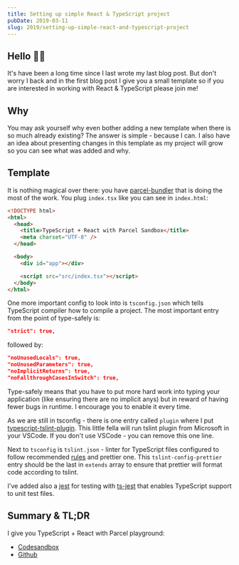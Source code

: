 ```yaml
---
title: Setting up simple React & TypeScript project
pubDate: 2019-03-11
slug: 2019/setting-up-simple-react-and-typescript-project
---
```


## Hello 👋🏻

It's have been a long time since I last wrote my last blog post.
But don't worry I back and in the first blog post I give you
a small template so if you are interested in working with React & TypeScript please join me!

## Why

You may ask yourself why even bother adding a new template
when there is so much already existing? The answer is simple - because I can.
I also have an idea about presenting changes in this template as my project will grow so you can
see what was added and why.

## Template

It is nothing magical over there: you have [parcel-bundler](https://parceljs.org) that is doing the most of the work. You plug `index.tsx` like you can see in `index.html`:

```html
<!DOCTYPE html>
<html>
  <head>
    <title>TypeScript + React with Parcel Sandbox</title>
    <meta charset="UTF-8" />
  </head>

  <body>
    <div id="app"></div>

    <script src="src/index.tsx"></script>
  </body>
</html>
```

One more important config to look into is `tsconfig.json` which tells TypeScript compiler how to compile a project. The most important entry from the point of type-safely is:

```json
"strict": true,
```

followed by:

```json
"noUnusedLocals": true,
"noUnusedParameters": true,
"noImplicitReturns": true,
"noFallthroughCasesInSwitch": true,
```

Type-safely means that you have to put more hard work into typing your application (like ensuring there are no implicit anys) but in reward of having fewer bugs in runtime. I encourage you to enable it every time.

As we are still in tsconfig - there is one entry called `plugin` where I put [typescript-tslint-plugin](https://github.com/Microsoft/typescript-tslint-plugin). This little fella will run tslint plugin from Microsoft in your VSCode. If you don't use VSCode - you can remove this one line.

Next to `tsconfig` is `tslint.json` - linter for TypeScript files configured to follow recommended [rules](https://github.com/palantir/tslint/blob/master/src/configs/recommended.ts) and prettier one. This `tslint-config-prettier` entry should be the last in `extends` array to ensure that prettier will format code according to tslint.

I've added also a [jest](https://jestjs.io/) for testing with [ts-jest](https://www.npmjs.com/package/ts-jest) that enables TypeScript support to unit test files.

## Summary & TL;DR

I give you TypeScript + React with Parcel playground:

- [Codesandbox](https://codesandbox.io/s/38lvk3x7l5)
- [Github](https://github.com/krzysztofzuraw-dot-com/react-typescript-parcel)
